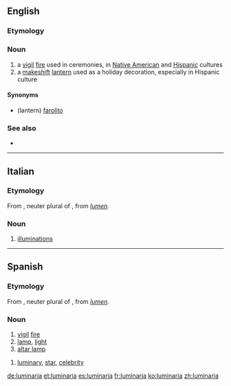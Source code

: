 ==English==

===Etymology===
{{etyl|es}}

===Noun===
{{en-noun}}

# a [[vigil]] [[fire]] used in ceremonies, in [[Native American]] and [[Hispanic]] cultures
# a [[makeshift]] [[lantern]] used as a holiday decoration, especially in Hispanic culture

====Synonyms====
* (lantern) [[farolito]]

===See also===
* {{pedialite}}

----

==Italian==

===Etymology===
From {{etyl|LL.|it}} {{term|luminaria|lang=la}}, neuter plural of {{term|luminare|lang=la}}, from {{etyl|la|it}} ''[[lumen]]''.

===Noun===
{{wikipedia|lang=it}}
{{it-noun|luminari|f|a|e}}

# {{chiefly|in plural|lang=it}} [[illuminations]]

----

==Spanish==

===Etymology===
From {{etyl|LL.|es}} {{term|luminaria|lang=la}}, neuter plural of {{term|luminare|lang=la}}, from {{etyl|la|es}} ''[[lumen]]''.

===Noun===
{{es-noun|f}}

# [[vigil]] [[fire]]
# [[lamp]], [[light]]
# [[altar lamp]]

{{es-noun|mf}}

# [[luminary]], [[star]], [[celebrity]]

[[de:luminaria]]
[[et:luminaria]]
[[es:luminaria]]
[[fr:luminaria]]
[[ko:luminaria]]
[[zh:luminaria]]
